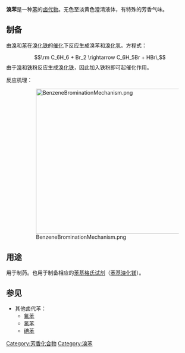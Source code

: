 {{Chembox
| ImageFileL1 = Brombenzol - Bromobenzene.svg
| ImageSizeL1 = 80px
| ImageFileR1 = Bromobenzene-3D-vdW.png
| ImageSizeR1 = 100px
| IUPACName = 1-溴苯
| OtherNames = 溴苯 
| Section1 = {{Chembox Identifiers
| CASNo = 108-86-1
| CASNo_Ref = {{cascite|correct|CAS}}
|  PubChem  =  
|  SMILES  =  c1ccc(Br)cc1
|  InChI = 
|  ChemSpiderID_Ref  = {{chemspidercite|correct|chemspider}}|  ChemSpiderID  =  7673
|  ChEMBL_Ref  = {{ebicite|correct|EBI}}|  ChEMBL  =  16068
|  KEGG_Ref  = {{keggcite|correct|kegg}}|  KEGG  =  C11036
|  InChIKey  =  QARVLSVVCXYDNA-UHFFFAOYAB
|  StdInChI_Ref  = {{stdinchicite|correct|chemspider}}|  StdInChI  =  1S/C6H5Br/c7-6-4-2-1-3-5-6/h1-5H
|  StdInChIKey_Ref  = {{stdinchicite|correct|chemspider}}|  StdInChIKey  =  QARVLSVVCXYDNA-UHFFFAOYSA-N
|  ChEBI_Ref  = {{ebicite|correct|EBI}}|  ChEBI  =  3179
|  RTECS  =  CY9000000
}}
| Section2 = {{Chembox Properties
|   Formula = C<sub>6</sub>H<sub>5</sub>Br
|   MolarMass = 157.01
|   Appearance = 无色液体
|   Density = 1.495 g/cm³（液）
|   MeltingPtC = -30.8
|   BoilingPtC = 156
|   Solubility = < 0.1g/100 mL (17 ℃)
  }}
| Section3 = {{Chembox Hazards
|   MainHazards = 
|   NFPA-H = 2 
| NFPA-F = 3
| NFPA-R = 0
|   RPhrases = {{R10}}, {{R38}}, {{R51/53}}
|   SPhrases = {{S2}}, {{S61}}
|   FlashPt = 51 ℃
|   Autoignition = 
  }}
| Section8 = {{Chembox Related
| Function = 
| OtherFunctn = [[氯苯|氯苯]]、[[碘苯|碘苯]]}}
}}

'''溴苯'''是一种[[苯|苯]]的[[卤代反应|卤代物]]。无色至淡黄色澄清液体，有特殊的芳香气味。

==制备==
由[[溴|溴]]和[[苯|苯]]在[[溴化铁|溴化铁]]的[[催化|催化]]下反应生成溴苯和[[溴化氢|溴化氢]]。方程式：

:<math>\rm C_6H_6 + Br_2 \rightarrow C_6H_5Br + HBr\,</math>
由于[[溴|溴]]和[[铁|铁]]粉反应生成[[溴化铁|溴化铁]]，因此加入铁粉即可起催化作用。

反应机理：

:[[File:BenzeneBrominationMechanism.png|390px]]

==用途==
用于制药。也用于制备相应的[[苯基|苯基]][[格氏试剂|格氏试剂]]（[[苯基溴化镁|苯基溴化镁]]）。

==参见==
*其他卤代苯：
**[[氟苯|氟苯]]
**[[氯苯|氯苯]]
**[[碘苯|碘苯]]

{{苯}}

{{Authority control}}
[[Category:芳香化合物|Category:芳香化合物]]
[[Category:溴苯|Category:溴苯]]